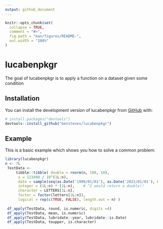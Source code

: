 ```yaml
---
output: github_document
---
```


<!-- README.md is generated from README.Rmd. Please edit that file -->

```r
knitr::opts_chunk$set(
  collapse = TRUE,
  comment = "#>",
  fig.path = "man/figures/README-",
  out.width = "100%"
)
```

# lucabenpkgr

<!-- badges: start -->
<!-- badges: end -->

The goal of lucabenpkgr is to apply a function on a dataset given some condition

## Installation

You can install the development version of lucabenpkgr from [GitHub](https://github.com/) with:

``` r
# install.packages("devtools")
devtools::install_github("bensteves/lucabenpkgr")
```

## Example

This is a basic example which shows you how to solve a common problem:

```r
library(lucabenpkgr)
n <- 7L
 TestData <-
     tibble::tibble( double = rnorm(n, 100, 10),
      x = 123400 / 10^(1L:n),
      date = sample(seq(as.Date('1999/01/01'), as.Date('2022/01/01'), by="day"), n),
      integer = (1L:n) * (1L:n),    # ^2 would return a double!!
      character = LETTERS[1L:n],
      factor = factor(letters[1L:n]),
      logical = rep(c(TRUE, FALSE), length.out = n) )
      
 df_apply(TestData, round, is.numeric, digits =4)
 df_apply(TestData, mean, is.numeric)
 df_apply(TestData, lubridate::year, lubridate::is.Date)
 df_apply(TestData, toupper, is.character)
```


